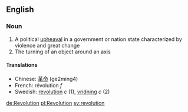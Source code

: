 ==English==
===Noun===
#A political [[upheaval]] in a government or nation state characterized by violence and great change
#The turning of an object around an axis

====Translations====
*Chinese: [[革命]] (ge2ming4)
*French: révolution ''f''
*Swedish: [[revolution#Swedish|revolution]] ''c'' (1), [[vridning]] ''c'' (2)




[[de:Revolution]]
[[pl:Revolution]]
[[sv:revolution]]